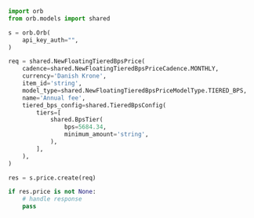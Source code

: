 ```python Create.py
import orb
from orb.models import shared

s = orb.Orb(
    api_key_auth="",
)

req = shared.NewFloatingTieredBpsPrice(
    cadence=shared.NewFloatingTieredBpsPriceCadence.MONTHLY,
    currency='Danish Krone',
    item_id='string',
    model_type=shared.NewFloatingTieredBpsPriceModelType.TIERED_BPS,
    name='Annual fee',
    tiered_bps_config=shared.TieredBpsConfig(
        tiers=[
            shared.BpsTier(
                bps=5684.34,
                minimum_amount='string',
            ),
        ],
    ),
)

res = s.price.create(req)

if res.price is not None:
    # handle response
    pass
```
